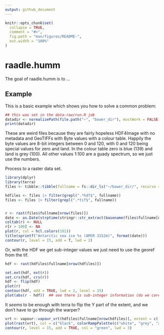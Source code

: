 ```yaml
---
output: github_document
---
```


<!-- README.md is generated from README.Rmd. Please edit that file -->

```r
knitr::opts_chunk$set(
  collapse = TRUE,
  comment = "#>",
  fig.path = "man/figures/README-",
  out.width = "100%"
)
```

# raadle.humm

<!-- badges: start -->
<!-- badges: end -->

The goal of raadle.humm is to ...


## Example

This is a basic example which shows you how to solve a common problem:

```r
## this was set in the data-raw/run.R job
datadir <- normalizePath(file.path("~", "bower_dir"), mustWork = FALSE) 
print(datadir)

```


These are weird files because they are fairly hopeless HDF4Image with no metadata and GeoTIFFs with Byte values with a colour table. Happily the byte values are 8-bit integers between 0 and 120, with 0 and 120 being special values for zero and land. In the colour table zero is blue (139) and land is grey (100). All other values 1:100 are a guady spectrum, so we just use the numbers. 

Process to a raster data set. 

```r
library(dplyr)
library(terra)
files <- tibble::tibble(fullname = fs::dir_ls("~/bower_dir/", recurse = T, regexp = ".*(tif|hdf)$"))

hdfiles <- files |> filter(grepl(".*hdf$", fullname))
files <- files |> filter(grepl(".*tif$", fullname))


r <- rast(files$fullname[nrow(files)])
date <- as.Date(strptime(stringr::str_extract(basename(files$fullname[nrow(files)]), "[0-9]{8}"), "%Y%m%d"))
coltab(r) <- NULL
r[r > 100] <- NA
plot(r, col = hcl.colors(101))
title(sprintf("Antarctic sea ice %s (AMSR 3152m)", format(date)))
contour(r, level = 15, add = T, lwd = 2)
```

Or, with the HDF we get sub-integer values we just need to use the georef from the tif. 

```r
hdf <- rast(hdfiles$fullname[nrow(hdfiles)])

set.ext(hdf, ext(r))
set.crs(hdf, crs(r))
hdf <- flip(hdf)
plot(r)
contour(hdf, add = TRUE, lwd = 2, level = 15)
plot(abs(r - hdf))  ## see there is sub-integer information (do we care?)
```


It *seems* to be enough with terra to flip the Y part of the extent, and we don't have to go through the warper? 

```r
vrt <- vapour::vapour_vrt(hdfiles$fullname[nrow(hdfiles)], extent = c(-3950000, 3950000, -3950000, 4350000)[c(1, 2, 4, 3)], crs = "EPSG:3976")
plot(rast(vrt), col = c("black", colorRampPalette(c("white", "grey", "aliceblue",  "dodgerblue"))(99)))
contour(r, level = 15, add = TRUE, col = "green", lwd = 3)
```

